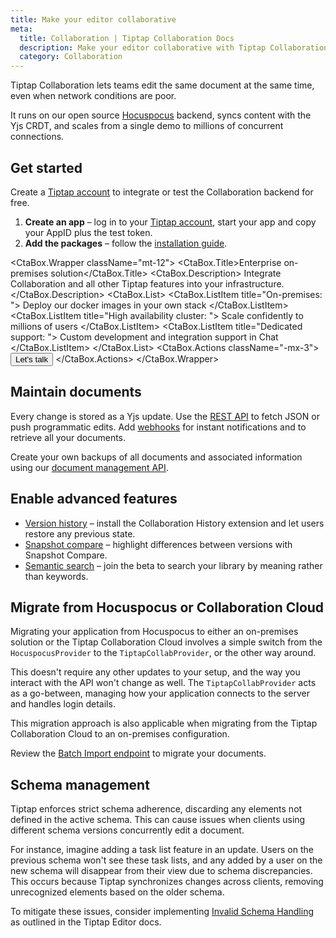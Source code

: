 ```yaml
---
title: Make your editor collaborative
meta:
  title: Collaboration | Tiptap Collaboration Docs
  description: Make your editor collaborative with Tiptap Collaboration on your premises or in our cloud. Learn more in our docs!
  category: Collaboration
---
```



Tiptap Collaboration lets teams edit the same document at the same time, even when network conditions are poor.

It runs on our open source [Hocuspocus](https://github.com/ueberdosis/hocuspocus) backend, syncs content with the Yjs CRDT, and scales from a single demo to millions of concurrent connections.

## Get started
Create a [Tiptap account](https://cloud.tiptap.dev) to integrate or test the Collaboration backend for free.

1. **Create an app** – log in to your [Tiptap account](https://cloud.tiptap.dev), start your app and copy your AppID plus the test token.
2. **Add the packages** – follow the [installation guide](/collaboration/getting-started/install).

<CtaBox.Wrapper className="mt-12">
    <CtaBox.Title>Enterprise on-premises solution</CtaBox.Title>
    <CtaBox.Description>
        Integrate Collaboration and all other Tiptap features into your infrastructure.
    </CtaBox.Description>
    <CtaBox.List>
        <CtaBox.ListItem title="On-premises: ">
            Deploy our docker images in your own stack
        </CtaBox.ListItem>
        <CtaBox.ListItem title="High availability cluster: ">
            Scale confidently to millions of users
        </CtaBox.ListItem>
        <CtaBox.ListItem title="Dedicated support: ">
            Custom development and integration support in Chat
        </CtaBox.ListItem>
    </CtaBox.List>
    <CtaBox.Actions className="-mx-3">
        <Button className="text-white/80 hover:text-white/100" variant="tertiary" asChild>
            <Link href="https://tiptap.dev/contact-sales">
                Let's talk
                <ArrowRightIcon className="w-4 h-4" />
            </Link>
        </Button>
    </CtaBox.Actions>
</CtaBox.Wrapper>

## Maintain documents
Every change is stored as a Yjs update. Use the [REST API](/collaboration/documents/rest-api) to fetch JSON or push programmatic edits. Add [webhooks](/collaboration/core-concepts/webhooks) for instant notifications and to retrieve all your documents.

Create your own backups of all documents and associated information using our [document management API](/collaboration/documents/rest-api).

## Enable advanced features
- [Version history](/collaboration/documents/history) – install the Collaboration History extension and let users restore any previous state.
- [Snapshot compare](/collaboration/documents/snapshot-compare) – highlight differences between versions with Snapshot Compare.
- [Semantic search](/collaboration/documents/semantic-search) – join the beta to search your library by meaning rather than keywords.


## Migrate from Hocuspocus or Collaboration Cloud

Migrating your application from Hocuspocus to either an on-premises solution or the Tiptap Collaboration Cloud involves a simple switch from the `HocuspocusProvider` to the `TiptapCollabProvider`, or the other way around.

This doesn't require any other updates to your setup, and the way you interact with the API won't change as well. The `TiptapCollabProvider` acts as a go-between, managing how your application connects to the server and handles login details.

This migration approach is also applicable when migrating from the Tiptap Collaboration Cloud to an on-premises configuration.

Review the [Batch Import endpoint](/collaboration/documents/rest-api#batch-import-documents) to migrate your documents.

## Schema management

Tiptap enforces strict schema adherence, discarding any elements not defined in the active schema. This can cause issues when clients using different schema versions concurrently edit a document.

For instance, imagine adding a task list feature in an update. Users on the previous schema won't see these task lists, and any added by a user on the new schema will disappear from their view due to schema discrepancies. This occurs because Tiptap synchronizes changes across clients, removing unrecognized elements based on the older schema.

To mitigate these issues, consider implementing [Invalid Schema Handling](/editor/core-concepts/schema#invalid-schema-handling) as outlined in the Tiptap Editor docs.